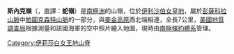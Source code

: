 {{coord|84|49|S|66|30|W|display=title}}

'''斯內克嶺'''（{{lang-en|Snake Ridge}}，直譯：'''蛇嶺'''）是[[南極洲|南極洲]]的山嶺，位於[[伊利沙伯女皇地|伊利沙伯女皇地]]，屬於[[彭薩科拉山脈|彭薩科拉山脈]]中[[帕圖克森特山脈|帕圖克森特山脈]]的一部分，與[[麥金高原|麥金高原]]西北端相連，全長7公里，[[美國地質調查局|美國地質調查局]]根據測量和該國海軍的空中照片繪入地圖，現時由[[南極條約體系|南極條約體系]]管理。

{{DEFAULTSORT:Snake Ridge}}
[[Category:伊莉莎白女王地山脊|Category:伊莉莎白女王地山脊]]


{{QueenElizabethLand-geo-stub}}